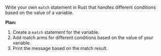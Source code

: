 Write your own `match` statement in Rust that handles different conditions based on the value of a variable.

**Plan:**
1. Create a `match` statement for the variable.
2. Add match arms for different conditions based on the value of your variable.
3. Print the message based on the match result.
